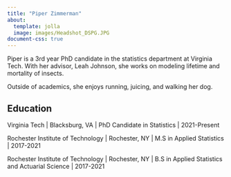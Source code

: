 ```yaml
---
title: "Piper Zimmerman"
about:
  template: jolla
  image: images/Headshot_DSPG.JPG
document-css: true
---
```


::: {#hero-heading}
Piper is a 3rd year PhD candidate in the statistics department at Virginia Tech. With her advisor, Leah Johnson, she works on modeling lifetime and mortality of insects.

Outside of academics, she enjoys running, juicing, and walking her dog.


## Education

Virginia Tech \| Blacksburg, VA \| PhD Candidate in Statistics \| 2021-Present

Rochester Institute of Technology \| Rochester, NY \| M.S in Applied Statistics \| 2017-2021

Rochester Institute of Technology \| Rochester, NY \| B.S in Applied Statistics and Actuarial Science \| 2017-2021
:::
